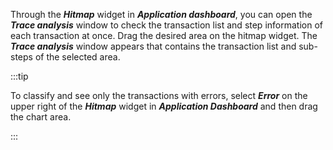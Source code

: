 Through the **_Hitmap_** widget in **_Application dashboard_**, you can open the **_Trace analysis_** window to check the transaction list and step information of each transaction at once. Drag the desired area on the hitmap widget. The **_Trace analysis_** window appears that contains the transaction list and sub-steps of the selected area.

:::tip

To classify and see only the transactions with errors, select **_Error_** on the upper right of the **_Hitmap_** widget in **_Application Dashboard_** and then drag the chart area.

<ImgLang img="apm-hitmap-error.png" desc="Hitmap widget" />

:::
